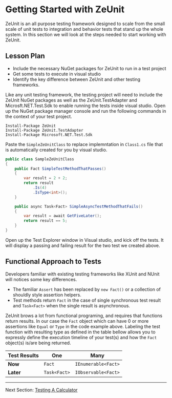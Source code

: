 # Getting Started with ZeUnit

ZeUnit is an all purpose testing framework designed to scale from the small scale of unit tests to integration and behavior tests that stand up the whole system.  In this section we will look at the steps needed to start working with ZeUnit.

## Lesson Plan
- Include the necessary NuGet packages for ZeUnit to run in a test project
- Get some tests to execute in visual studio
- Identify the key difference between ZeUnit and other testing frameworks.

Like any unit testing framework, the testing project will need to include the ZeUnit NuGet packages as well as the ZeUnit.TestAdapter and Microsft.NET.Test.Sdk to enable running the tests inside visual studio.  Open up the NuGet package manager console and run the following commands in the context of your test project.

```
Install-Package ZeUnit
Install-Package ZeUnit.TestAdapter
Install-Package Microsoft.NET.Test.Sdk
```

Paste the `SimpleZeUnitClass` to replace implemntation in `Class1.cs` file that is automatically created for you by visual studio.

```csharp
public class SampleZeUnitClass
{
    public Fact SimpleTestMethodThatPasses() 
    {            
        var result = 2 + 2;
        return result
            .Is(4)            
            .IsType<int>();
    }

    public async Task<Fact> SimpleAsyncTestMethodThatFails()
    {
        var result = await GetFiveLater();
        return result == 5;            
    }
}
```

Open up the Test Explorer window in Visual studio, and kick off the tests.  It will display a passing and failing result for the two test we created above.

## Functional Approach to Tests

Developers familiar with existing testing frameworks like XUnit and NUnit will notices some key differences.
 - The familiar `Assert` has been replaced by `new Fact()` or a collection of shouldly style assertion helpers.  
 - Test methods return `Fact` in the case of single synchronous test result and `Task<Fact>` when the single result is asynchronous. 

ZeUnit brows a lot from functional programing, and requires that functions return results. In our case the `Fact` object which can have 0 or more assertions like `Equal` or `Type` in the code example above.   Labeling the test function with resulting type as defined in the table bellow allows you to expressly define the execution timeline of your test(s) and how the `Fact` object(s) is/are being returned.

|  Test Results   | **One**          |  **Many**               |
| --------------- | ---------------- | ----------------------- |
| **Now**         | `Fact`       | `IEnumerable<Fact>` |
| **Later**       | `Task<Fact>` | `IObservable<Fact>` |


***

Next Section: [Testing A Calculator](/docs/testing-a-calculator/)